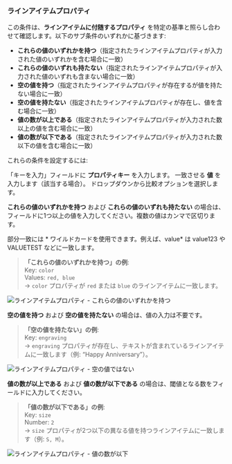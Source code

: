 ### ラインアイテムプロパティ

この条件は、**ラインアイテムに付随するプロパティ** を特定の基準と照らし合わせて確認します。以下のサブ条件のいずれかに基づきます:

- **これらの値のいずれかを持つ**（指定されたラインアイテムプロパティが入力された値のいずれかを含む場合に一致）
- **これらの値のいずれも持たない**（指定されたラインアイテムプロパティが入力された値のいずれも含まない場合に一致）
- **空の値を持つ**（指定されたラインアイテムプロパティが存在するが値を持たない場合に一致）
- **空の値を持たない**（指定されたラインアイテムプロパティが存在し、値を含む場合に一致）
- **値の数が以上である**（指定されたラインアイテムプロパティが入力された数以上の値を含む場合に一致）
- **値の数が以下である**（指定されたラインアイテムプロパティが入力された数以下の値を含む場合に一致）

これらの条件を設定するには:

<Steps>
  <Step title="プロパティキーを入力">
    「キーを入力」フィールドに <strong>プロパティキー</strong> を入力します。
  </Step>

  <Step title="値を入力">
    一致させる <strong>値</strong> を入力します（該当する場合）。
  </Step>

  <Step title="比較オプションを選択">
    ドロップダウンから比較オプションを選択します。
  </Step>
</Steps>

**これらの値のいずれかを持つ** および **これらの値のいずれも持たない** の場合は、フィールドに1つ以上の値を入力してください。複数の値はカンマで区切ります。

<Note>
  部分一致には * ワイルドカードを使用できます。例えば、value* は
  value123 や VALUETEST などに一致します。
</Note>

> **「これらの値のいずれかを持つ」の例**:  
> Key: `color`  
> Values: `red, blue`  
> → `color` プロパティが `red` または `blue` のラインアイテムに一致します。

<img
  src="/images/essentials/condition-sets/line-item-property-has-any-values.webp"
  alt="ラインアイテムプロパティ - これらの値のいずれかを持つ"
/>

**空の値を持つ** および **空の値を持たない** の場合は、値の入力は不要です。

> **「空の値を持たない」の例**:  
> Key: `engraving`  
> → `engraving` プロパティが存在し、テキストが含まれているラインアイテムに一致します（例: “Happy Anniversary”）。

<img
  src="/images/essentials/condition-sets/line-item-property-not-empty-value.webp"
  alt="ラインアイテムプロパティ - 空の値ではない"
/>

**値の数が以上である** および **値の数が以下である** の場合は、閾値となる数をフィールドに入力してください。

> **「値の数が以下である」の例**:  
> Key: `size`  
> Number: `2`  
> → `size` プロパティが2つ以下の異なる値を持つラインアイテムに一致します（例: `S, M`）。

<img
  src="/images/essentials/condition-sets/line-item-property-values-less-than.webp"
  alt="ラインアイテムプロパティ - 値の数が以下"
/>
